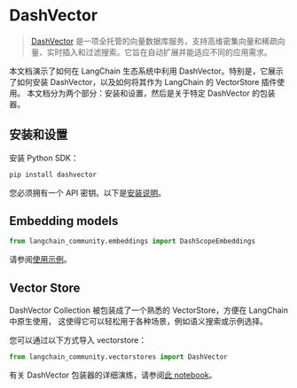 # DashVector

> [DashVector](https://help.aliyun.com/document_detail/2510225.html) 是一项全托管的向量数据库服务，支持高维密集向量和稀疏向量、实时插入和过滤搜索。它旨在自动扩展并能适应不同的应用需求。  

本文档演示了如何在 LangChain 生态系统中利用 DashVector。特别是，它展示了如何安装 DashVector，以及如何将其作为 LangChain 的 VectorStore 插件使用。
本文档分为两个部分：安装和设置，然后是关于特定 DashVector 的包装器。

## 安装和设置


安装 Python SDK：

```bash
pip install dashvector
```

您必须拥有一个 API 密钥。以下是[安装说明](https://help.aliyun.com/document_detail/2510223.html)。


## Embedding models

```python
from langchain_community.embeddings import DashScopeEmbeddings
```

请参阅[使用示例](/docs/integrations/vectorstores/dashvector)。


## Vector Store

DashVector Collection 被包装成了一个熟悉的 VectorStore，方便在 LangChain 中原生使用，
这使得它可以轻松用于各种场景，例如语义搜索或示例选择。

您可以通过以下方式导入 vectorstore：
```python
from langchain_community.vectorstores import DashVector
```

有关 DashVector 包装器的详细演练，请参阅[此 notebook](/docs/integrations/vectorstores/dashvector)。